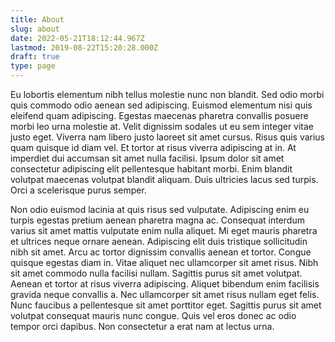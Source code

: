 ```yaml
---
title: About
slug: about
date: 2022-05-21T18:12:44.967Z
lastmod: 2019-08-22T15:20:28.000Z
draft: true
type: page
---
```


Eu lobortis elementum nibh tellus molestie nunc non blandit. Sed odio morbi quis commodo odio aenean sed adipiscing. Euismod elementum nisi quis eleifend quam adipiscing. Egestas maecenas pharetra convallis posuere morbi leo urna molestie at. Velit dignissim sodales ut eu sem integer vitae justo eget. Viverra nam libero justo laoreet sit amet cursus. Risus quis varius quam quisque id diam vel. Et tortor at risus viverra adipiscing at in. At imperdiet dui accumsan sit amet nulla facilisi. Ipsum dolor sit amet consectetur adipiscing elit pellentesque habitant morbi. Enim blandit volutpat maecenas volutpat blandit aliquam. Duis ultricies lacus sed turpis. Orci a scelerisque purus semper.

Non odio euismod lacinia at quis risus sed vulputate. Adipiscing enim eu turpis egestas pretium aenean pharetra magna ac. Consequat interdum varius sit amet mattis vulputate enim nulla aliquet. Mi eget mauris pharetra et ultrices neque ornare aenean. Adipiscing elit duis tristique sollicitudin nibh sit amet. Arcu ac tortor dignissim convallis aenean et tortor. Congue quisque egestas diam in. Vitae aliquet nec ullamcorper sit amet risus. Nibh sit amet commodo nulla facilisi nullam. Sagittis purus sit amet volutpat. Aenean et tortor at risus viverra adipiscing. Aliquet bibendum enim facilisis gravida neque convallis a. Nec ullamcorper sit amet risus nullam eget felis. Nunc faucibus a pellentesque sit amet porttitor eget. Sagittis purus sit amet volutpat consequat mauris nunc congue. Quis vel eros donec ac odio tempor orci dapibus. Non consectetur a erat nam at lectus urna.

<Contributors />
